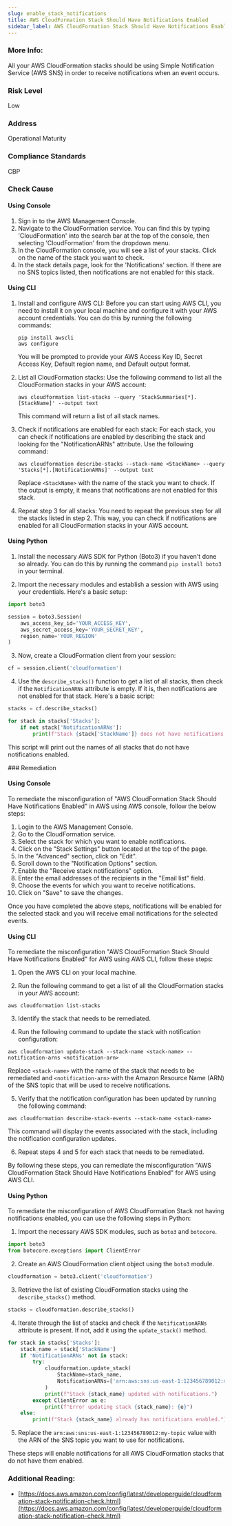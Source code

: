 ```yaml
---
slug: enable_stack_notifications
title: AWS CloudFormation Stack Should Have Notifications Enabled
sidebar_label: AWS CloudFormation Stack Should Have Notifications Enabled
---
```


### More Info:

All your AWS CloudFormation stacks should be using Simple Notification Service (AWS SNS) in order to receive notifications when an event occurs.

### Risk Level

Low

### Address

Operational Maturity

### Compliance Standards

CBP




<Tabs><Tab title='Cause'>
### Check Cause

#### Using Console

1. Sign in to the AWS Management Console.
2. Navigate to the CloudFormation service. You can find this by typing 'CloudFormation' into the search bar at the top of the console, then selecting 'CloudFormation' from the dropdown menu.
3. In the CloudFormation console, you will see a list of your stacks. Click on the name of the stack you want to check.
4. In the stack details page, look for the 'Notifications' section. If there are no SNS topics listed, then notifications are not enabled for this stack.

#### Using CLI

1. Install and configure AWS CLI: Before you can start using AWS CLI, you need to install it on your local machine and configure it with your AWS account credentials. You can do this by running the following commands:

   ```
   pip install awscli
   aws configure
   ```
   You will be prompted to provide your AWS Access Key ID, Secret Access Key, Default region name, and Default output format.

2. List all CloudFormation stacks: Use the following command to list all the CloudFormation stacks in your AWS account:

   ```
   aws cloudformation list-stacks --query 'StackSummaries[*].[StackName]' --output text
   ```
   This command will return a list of all stack names.

3. Check if notifications are enabled for each stack: For each stack, you can check if notifications are enabled by describing the stack and looking for the "NotificationARNs" attribute. Use the following command:

   ```
   aws cloudformation describe-stacks --stack-name <StackName> --query 'Stacks[*].[NotificationARNs]' --output text
   ```
   Replace `<StackName>` with the name of the stack you want to check. If the output is empty, it means that notifications are not enabled for this stack.

4. Repeat step 3 for all stacks: You need to repeat the previous step for all the stacks listed in step 2. This way, you can check if notifications are enabled for all CloudFormation stacks in your AWS account.

#### Using Python

1. Install the necessary AWS SDK for Python (Boto3) if you haven't done so already. You can do this by running the command `pip install boto3` in your terminal.

2. Import the necessary modules and establish a session with AWS using your credentials. Here's a basic setup:

```python
import boto3

session = boto3.Session(
    aws_access_key_id='YOUR_ACCESS_KEY',
    aws_secret_access_key='YOUR_SECRET_KEY',
    region_name='YOUR_REGION'
)
```

3. Now, create a CloudFormation client from your session:

```python
cf = session.client('cloudformation')
```

4. Use the `describe_stacks()` function to get a list of all stacks, then check if the `NotificationARNs` attribute is empty. If it is, then notifications are not enabled for that stack. Here's a basic script:

```python
stacks = cf.describe_stacks()

for stack in stacks['Stacks']:
    if not stack['NotificationARNs']:
        print(f"Stack {stack['StackName']} does not have notifications enabled.")
```

This script will print out the names of all stacks that do not have notifications enabled.

</Tab>


<Tab title='Remediation'>
### Remediation

#### Using Console

To remediate the misconfiguration of "AWS CloudFormation Stack Should Have Notifications Enabled" in AWS using AWS console, follow the below steps:

1. Login to the AWS Management Console.
2. Go to the CloudFormation service.
3. Select the stack for which you want to enable notifications.
4. Click on the "Stack Settings" button located at the top of the page.
5. In the "Advanced" section, click on "Edit".
6. Scroll down to the "Notification Options" section.
7. Enable the "Receive stack notifications" option.
8. Enter the email addresses of the recipients in the "Email list" field.
9. Choose the events for which you want to receive notifications.
10. Click on "Save" to save the changes.

Once you have completed the above steps, notifications will be enabled for the selected stack and you will receive email notifications for the selected events.

#### Using CLI

To remediate the misconfiguration "AWS CloudFormation Stack Should Have Notifications Enabled" for AWS using AWS CLI, follow these steps:

1. Open the AWS CLI on your local machine.

2. Run the following command to get a list of all the CloudFormation stacks in your AWS account:
```
aws cloudformation list-stacks
```
3. Identify the stack that needs to be remediated.

4. Run the following command to update the stack with notification configuration:
```
aws cloudformation update-stack --stack-name <stack-name> --notification-arns <notification-arn>
```
Replace `<stack-name>` with the name of the stack that needs to be remediated and `<notification-arn>` with the Amazon Resource Name (ARN) of the SNS topic that will be used to receive notifications.

5. Verify that the notification configuration has been updated by running the following command:
```
aws cloudformation describe-stack-events --stack-name <stack-name>
```
This command will display the events associated with the stack, including the notification configuration updates.

6. Repeat steps 4 and 5 for each stack that needs to be remediated.

By following these steps, you can remediate the misconfiguration "AWS CloudFormation Stack Should Have Notifications Enabled" for AWS using AWS CLI.

#### Using Python

To remediate the misconfiguration of AWS CloudFormation Stack not having notifications enabled, you can use the following steps in Python:

1. Import the necessary AWS SDK modules, such as `boto3` and `botocore`.

```python
import boto3
from botocore.exceptions import ClientError
```

2. Create an AWS CloudFormation client object using the `boto3` module.

```python
cloudformation = boto3.client('cloudformation')
```

3. Retrieve the list of existing CloudFormation stacks using the `describe_stacks()` method.

```python
stacks = cloudformation.describe_stacks()
```

4. Iterate through the list of stacks and check if the `NotificationARNs` attribute is present. If not, add it using the `update_stack()` method.

```python
for stack in stacks['Stacks']:
    stack_name = stack['StackName']
    if 'NotificationARNs' not in stack:
        try:
            cloudformation.update_stack(
                StackName=stack_name,
                NotificationARNs=['arn:aws:sns:us-east-1:123456789012:my-topic']
            )
            print(f"Stack {stack_name} updated with notifications.")
        except ClientError as e:
            print(f"Error updating stack {stack_name}: {e}")
    else:
        print(f"Stack {stack_name} already has notifications enabled.")
```

5. Replace the `arn:aws:sns:us-east-1:123456789012:my-topic` value with the ARN of the SNS topic you want to use for notifications.

These steps will enable notifications for all AWS CloudFormation stacks that do not have them enabled.


### Additional Reading:

- [https://docs.aws.amazon.com/config/latest/developerguide/cloudformation-stack-notification-check.html](https://docs.aws.amazon.com/config/latest/developerguide/cloudformation-stack-notification-check.html) 


</Tab>
</Tabs>